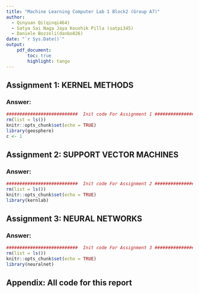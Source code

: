 ```yaml
---
title: "Machine Learning Computer Lab 1 Block2 (Group A7)"
author: 
  - Qinyuan Qi(qinqi464)
  - Satya Sai Naga Jaya Koushik	Pilla (satpi345)
  - Daniele	Bozzoli(danbo826)  
date: "`r Sys.Date()`"
output: 
    pdf_document:
        toc: true
        highlight: tango
---
```


## Assignment 1: KERNEL METHODS

### Answer:

```r
###########################  Init code For Assignment 1 ########################
rm(list = ls())
knitr::opts_chunk$set(echo = TRUE)
library(geosphere)
c <- 1
```

## Assignment 2: SUPPORT VECTOR MACHINES

### Answer:

```r
###########################  Init code For Assignment 2 ########################
rm(list = ls())
knitr::opts_chunk$set(echo = TRUE)
library(kernlab)
```

## Assignment 3: NEURAL NETWORKS

### Answer:

```r
###########################  Init code For Assignment 3 ########################
rm(list = ls())
knitr::opts_chunk$set(echo = TRUE)
library(neuralnet)
```


\newpage
## Appendix: All code for this report

```r
```